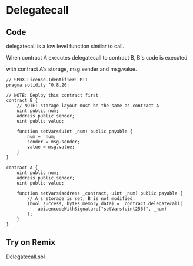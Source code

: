 # Delegatecall

## Code

delegatecall is a low level function similar to call.

When contract A executes delegatecall to contract B, B's code is executed

with contract A's storage, msg.sender and msg.value.

```solidity filename="Call.sol" {2} copy
// SPDX-License-Identifier: MIT
pragma solidity ^0.8.20;

// NOTE: Deploy this contract first
contract B {
    // NOTE: storage layout must be the same as contract A
    uint public num;
    address public sender;
    uint public value;

    function setVars(uint _num) public payable {
        num = _num;
        sender = msg.sender;
        value = msg.value;
    }
}

contract A {
    uint public num;
    address public sender;
    uint public value;

    function setVars(address _contract, uint _num) public payable {
        // A's storage is set, B is not modified.
        (bool success, bytes memory data) = _contract.delegatecall(
            abi.encodeWithSignature("setVars(uint256)", _num)
        );
    }
}
```

## Try on Remix
Delegatecall.sol